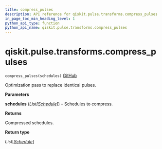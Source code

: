 ```yaml
---
title: compress_pulses
description: API reference for qiskit.pulse.transforms.compress_pulses
in_page_toc_min_heading_level: 1
python_api_type: function
python_api_name: qiskit.pulse.transforms.compress_pulses
---
```


<span id="qiskit-pulse-transforms-compress-pulses" />

# qiskit.pulse.transforms.compress\_pulses

<span id="qiskit.pulse.transforms.compress_pulses" />

`compress_pulses(schedules)` [GitHub](https://github.com/qiskit/qiskit/tree/stable/0.24/qiskit/pulse/transforms/canonicalization.py "view source code")

Optimization pass to replace identical pulses.

**Parameters**

**schedules** (*List\[*[*Schedule*](qiskit.pulse.Schedule "qiskit.pulse.schedule.Schedule")*]*) – Schedules to compress.

**Returns**

Compressed schedules.

**Return type**

*List*\[[*Schedule*](qiskit.pulse.Schedule "qiskit.pulse.schedule.Schedule")]

